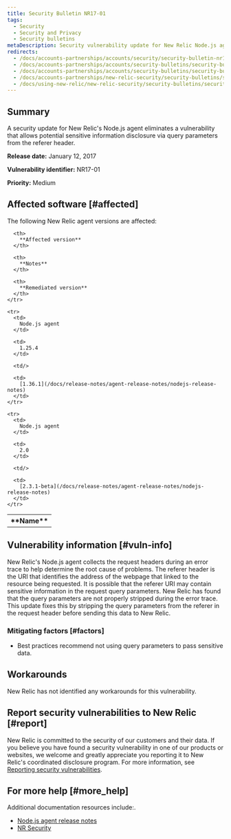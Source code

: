 ```yaml
---
title: Security Bulletin NR17-01
tags:
  - Security
  - Security and Privacy
  - Security bulletins
metaDescription: Security vulnerability update for New Relic Node.js agent.
redirects:
  - /docs/accounts-partnerships/accounts/security/security-bulletin-nr17-01-low
  - /docs/accounts-partnerships/accounts/security-bulletins/security-bulletin-nr17-01-low
  - /docs/accounts-partnerships/accounts/security-bulletins/security-bulletin-nr17-01
  - /docs/accounts-partnerships/new-relic-security/security-bulletins/security-bulletin-nr17-01
  - /docs/using-new-relic/new-relic-security/security-bulletins/security-bulletin-nr17-01
---
```


## Summary

A security update for New Relic's Node.js agent eliminates a vulnerability that allows potential sensitive information disclosure via query parameters from the referer header.

**Release date:** January 12, 2017

**Vulnerability identifier:** NR17-01

**Priority:** Medium

## Affected software [#affected]

The following New Relic agent versions are affected:

<table>
  <tbody>
    <tr>
      <th>
        **Name**
      </th>

      <th>
        **Affected version**
      </th>

      <th>
        **Notes**
      </th>

      <th>
        **Remediated version**
      </th>
    </tr>

    <tr>
      <td>
        Node.js agent
      </td>

      <td>
        1.25.4
      </td>

      <td/>

      <td>
        [1.36.1](/docs/release-notes/agent-release-notes/nodejs-release-notes)
      </td>
    </tr>

    <tr>
      <td>
        Node.js agent
      </td>

      <td>
        2.0
      </td>

      <td/>

      <td>
        [2.3.1-beta](/docs/release-notes/agent-release-notes/nodejs-release-notes)
      </td>
    </tr>
  </tbody>
</table>

## Vulnerability information [#vuln-info]

New Relic's Node.js agent collects the request headers during an error trace to help determine the root cause of problems. The referer header is the URI that identifies the address of the webpage that linked to the resource being requested. It is possible that the referer URI may contain sensitive information in the request query parameters. New Relic has found that the query parameters are not properly stripped during the error trace. This update fixes this by stripping the query parameters from the referer in the request header before sending this data to New Relic.

### Mitigating factors [#factors]

* Best practices recommend not using query parameters to pass sensitive data.

## Workarounds

New Relic has not identified any workarounds for this vulnerability.

## Report security vulnerabilities to New Relic [#report]

New Relic is committed to the security of our customers and their data. If you believe you have found a security vulnerability in one of our products or websites, we welcome and greatly appreciate you reporting it to New Relic's coordinated disclosure program. For more information, see [Reporting security vulnerabilities](/docs/security/new-relic-security/data-privacy/reporting-security-vulnerabilities).

## For more help [#more_help]

Additional documentation resources include:.

* [Node.js agent release notes](/docs/release-notes/agent-release-notes/nodejs-release-notes)
* [NR Security](https://newrelic.com/security "Link opens in a new window.")
